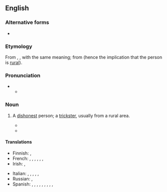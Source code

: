 ==English==
{{was wotd|2010|March|17}}

===Alternative forms===
* {{l|en|sleeveen}}

===Etymology===
From {{etyl|ga|en}} {{m|ga|slíghbhín}}, {{m|ga|slíbhín}}, with the same meaning; from {{m|ga|sliabh||mountain}} (hence the implication that the person is [[rural]]).

===Pronunciation===
* {{IPA|en|/ˈsliːviːn/}}
** {{audio|en|LL-Q1860 (eng)-Vealhurl-sleiveen.wav |Audio (UK)}}

===Noun===
{{en-noun}}

# {{lb|en|Ireland|Newfoundland}} A [[dishonest]] person; a [[trickster]], usually from a rural area.
#* {{quote-text|en|1889|WB Yeats|The Ballad of Father O'Hart|text=In trust he took John's lands; / '''Sleiveens''' were all his race}}
#* {{quote-book|en|2002|Joseph O'Connor|Star of the Sea|publisher=Vintage|year_published=2003|page=298|text=You blackened, filthy '''sleeveen''' liar. I curse the living day I ever let you near me.}}

====Translations====
{{trans-top|dishonest person; trickster}}
* Finnish: {{t+|fi|koijari}}, {{t+|fi|sluibari}}
* French: {{t+|fr|escroc}}, {{t+|fr|filou}}, {{t+|fr|aigrefin}}, {{t+|fr|fripon}}, {{t+|fr|larron}}, {{t+|fr|chevalier d'industrie}}, {{t+|fr|tricheur}}
* Irish: {{t|ga|slíghbhín}}, {{t|ga|slíbhín}}
{{trans-mid}}
* Italian: {{t+|it|truffatore}}, {{t+|it|mariolo}}, {{t+|it|farabutto}}, {{t+|it|imbroglione}}, {{t+|it|sbarazzino}}, {{t+|it|birichino}}
* Russian: {{t+|ru|обма́нщик|m}}, {{t+|ru|обма́нщица|f}}
* Spanish: {{t+|es|ratero}}, {{t+|es|timador}}, {{t|es|petardista}}, {{t+|es|estafador}}, {{t|es|caballero de industria}}, {{t+|es|pícaro}}, {{t+|es|bribón}}, {{t+|es|tunante}}, {{t+|es|truhán}}, {{t+|es|taimado}}
{{trans-bottom}}